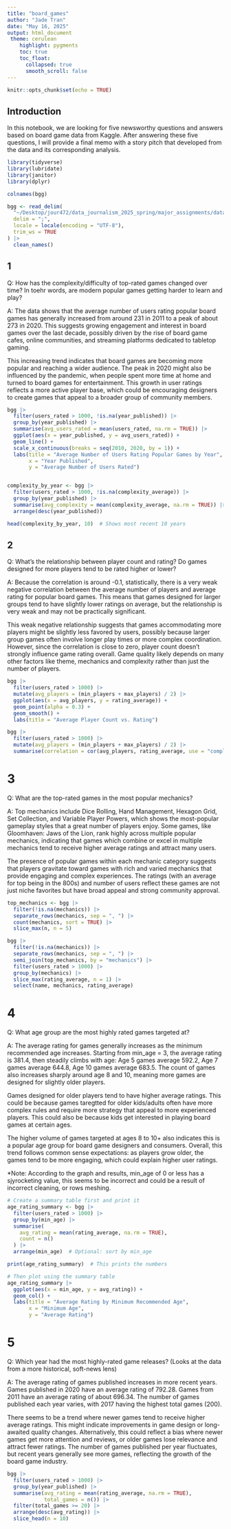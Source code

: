 ```yaml
---
title: "board_games"
author: "Jade Tran"
date: "May 16, 2025"
output: html_document
 theme: cerulean
    highlight: pygments
    toc: true
    toc_float:
      collapsed: true
      smooth_scroll: false
---
```


```r
knitr::opts_chunk$set(echo = TRUE)
```

## Introduction 

In this notebook, we are looking for five newsworthy questions and answers based on board game data from Kaggle. After answering these five questions, I will provide a final memo with a story pitch that developed from the data and its corresponding analysis.

```r
library(tidyverse)
library(lubridate)
library(janitor)
library(dplyr)

colnames(bgg)
```

```r

bgg <- read_delim(
  "~/Desktop/jour472/data_journalism_2025_spring/major_assignments/data_analysis/bgg_dataset.csv",
  delim = ";",
  locale = locale(encoding = "UTF-8"),
  trim_ws = TRUE
) |>
  clean_names()
```
## 1

Q: How has the complexity/difficulty of top-rated games changed over time? In toehr words, are modern popular games getting harder to learn and play?

A: The data shows that the average number of users rating popular board games has generally increased from around 231 in 2011 to a peak of about 273 in 2020. This suggests growing engagement and interest in board games over the last decade, possibly driven by the rise of board game cafes, online communities, and streaming platforms dedicated to tabletop gaming.

This increasing trend indicates that board games are becoming more popular and reaching a wider audience. The peak in 2020 might also be influenced by the  pandemic, when people spent more time at home and turned to board games for entertainment. This growth in user ratings reflects a more active player base, which could be encouraging designers to create games that appeal to a broader group of community members.

```r

bgg |>
  filter(users_rated > 1000, !is.na(year_published)) |>
  group_by(year_published) |>
  summarise(avg_users_rated = mean(users_rated, na.rm = TRUE)) |>
  ggplot(aes(x = year_published, y = avg_users_rated)) +
  geom_line() +
  scale_x_continuous(breaks = seq(2010, 2020, by = 1)) +
  labs(title = "Average Number of Users Rating Popular Games by Year",
       x = "Year Published",
       y = "Average Number of Users Rated")


complexity_by_year <- bgg |>
  filter(users_rated > 1000, !is.na(complexity_average)) |>
  group_by(year_published) |>
  summarise(avg_complexity = mean(complexity_average, na.rm = TRUE)) |>
  arrange(desc(year_published))

head(complexity_by_year, 10)  # Shows most recent 10 years
```

## 2

Q: What’s the relationship between player count and rating? Do games designed for more players tend to be rated higher or lower?

A: Because the correlation is around -0.1, statistically, there is a very weak negative correlation between the average number of players and average rating for popular board games. This means that games designed for larger groups tend to have slightly lower ratings on average, but the relationship is very weak and may not be practically significant.

This weak negative relationship suggests that games accommodating more players might be slightly less favored by users, possibly because larger group games often involve longer play times or more complex coordination. However, since the correlation is close to zero, player count doesn’t strongly influence game rating overall. Game quality likely depends on many other factors like theme, mechanics and complexity rather than just the number of players.

```r

bgg |>
  filter(users_rated > 1000) |>
  mutate(avg_players = (min_players + max_players) / 2) |>
  ggplot(aes(x = avg_players, y = rating_average)) +
  geom_point(alpha = 0.3) +
  geom_smooth() +
  labs(title = "Average Player Count vs. Rating")

bgg |>
  filter(users_rated > 1000) |>
  mutate(avg_players = (min_players + max_players) / 2) |>
  summarise(correlation = cor(avg_players, rating_average, use = "complete.obs"))

```
# 3 

Q: What are the top-rated games in the most popular mechanics?

A: Top mechanics include Dice Rolling, Hand Management, Hexagon Grid, Set Collection, and Variable Player Powers, which shows the most-popular gameplay styles that a great number of players enjoy. Some games, like Gloomhaven: Jaws of the Lion, rank highly across multiple popular mechanics, indicating that games which combine or excel in multiple mechanics tend to receive higher average ratings and attract many users.

The presence of popular games within each mechanic category suggests that players gravitate toward games with rich and varied mechanics that provide engaging and complex experiences. The ratings (with an average for top being in the 800s) and number of users reflect these games are not just niche favorites but have broad appeal and strong community approval.
```r

top_mechanics <- bgg |>
  filter(!is.na(mechanics)) |>
  separate_rows(mechanics, sep = ", ") |>
  count(mechanics, sort = TRUE) |>
  slice_max(n, n = 5)

bgg |>
  filter(!is.na(mechanics)) |>
  separate_rows(mechanics, sep = ", ") |>
  semi_join(top_mechanics, by = "mechanics") |>
  filter(users_rated > 1000) |>
  group_by(mechanics) |>
  slice_max(rating_average, n = 1) |>
  select(name, mechanics, rating_average)
```
# 4 

Q: What age group are the most highly rated games targeted at?

A: The average rating for games generally increases as the minimum recommended age increases. Starting from min_age = 3, the average rating is 381.4, then steadily climbs with age: Age 5 games average 592.2, Age 7 games average 644.8, Age 10 games average 683.5. The count of games also increases sharply around age 8 and 10, meaning more games are designed for slightly older players.

Games designed for older players tend to have higher average ratings. This could be because games taregtted for older kids/adults often have more complex rules and require more strategy that appeal to more experienced players. This could also be because kids get interested in playing board games at certain ages. 

The higher volume of games targeted at ages 8 to 10+ also indicates this is a popular age group for board game designers and consumers. Overall, this trend follows common sense expectations: as players grow older, the games tend to be more engaging, which could explain higher user ratings.

*Note: According to the graph and results, min_age of 0 or less has a sjyrocketing value, this seems to be incorrect and could be a result of incorrect cleaning, or rows meshing.

```r

# Create a summary table first and print it
age_rating_summary <- bgg |>
  filter(users_rated > 1000) |>
  group_by(min_age) |>
  summarise(
    avg_rating = mean(rating_average, na.rm = TRUE),
    count = n()
  ) |>
  arrange(min_age)  # Optional: sort by min_age

print(age_rating_summary)  # This prints the numbers

# Then plot using the summary table
age_rating_summary |>
  ggplot(aes(x = min_age, y = avg_rating)) +
  geom_col() +
  labs(title = "Average Rating by Minimum Recommended Age",
       x = "Minimum Age",
       y = "Average Rating")

```
# 5

Q: Which year had the most highly-rated game releases? (Looks at the data from a more historical, soft-news lens)

A: The average rating of games published increases in more recent years.
Games published in 2020 have an average rating of 792.28. Games from 2011 have an average rating of about 696.34. The number of games published each year varies, with 2017 having the highest total games (200). 

There seems to be a trend where newer games tend to receive higher average ratings. This might indicate improvements in game design or long-awaited quality changes. Alternatively, this could reflect a bias where newer games get more attention and reviews, or older games lose relevance and attract fewer ratings. The number of games published per year fluctuates, but recent years generally see more games, reflecting the growth of the board game industry.

```r

bgg |>
  filter(users_rated > 1000) |>
  group_by(year_published) |>
  summarise(avg_rating = mean(rating_average, na.rm = TRUE),
            total_games = n()) |>
  filter(total_games >= 20) |>
  arrange(desc(avg_rating)) |>
  slice_head(n = 10)

```

